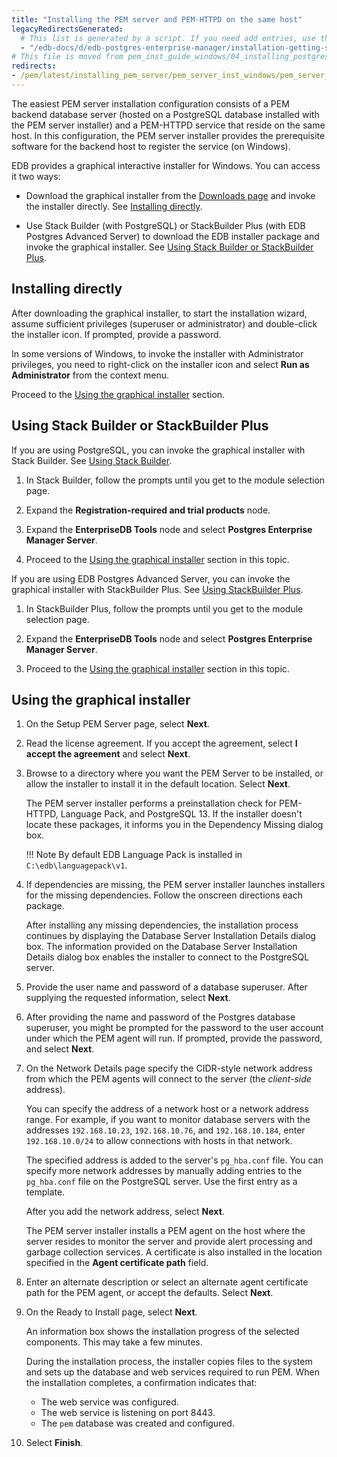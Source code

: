 ```yaml
---
title: "Installing the PEM server and PEM-HTTPD on the same host"
legacyRedirectsGenerated:
  # This list is generated by a script. If you need add entries, use the `legacyRedirects` key.
  - "/edb-docs/d/edb-postgres-enterprise-manager/installation-getting-started/windows-installation-guide/8.0/installing_pem_server_on_windows.html"
# This file is moved from pem_inst_guide_windows/04_installing_postgres_enterprise_manager/02_installing_pem_server_on_windows
redirects:
- /pem/latest/installing_pem_server/pem_server_inst_windows/pem_server_and_httpd_on_same_host/
---
```


The easiest PEM server installation configuration consists of a PEM backend database server (hosted on a PostgreSQL database installed with the PEM server installer) and a PEM-HTTPD service that reside on the same host. In this configuration, the PEM server installer provides the prerequisite software for the backend host to register the service (on Windows).




EDB provides a graphical interactive installer for Windows. You can access it two ways:

- Download the graphical installer from the [Downloads page](https://www.enterprisedb.com/software-downloads-postgres#pem) and invoke the installer directly. See [Installing directly](/eprs/latest/installing/windows/#installing-directly).

- Use Stack Builder (with PostgreSQL) or StackBuilder Plus (with EDB Postgres Advanced Server) to download the EDB installer package and invoke the graphical installer.  See [Using Stack Builder or StackBuilder Plus](/eprs/latest/installing/windows/#using-stack-builder-or-stackbuilder-plus).

## Installing directly

After downloading the graphical installer, to start the installation wizard, assume sufficient privileges (superuser or administrator) and double-click the installer icon. If prompted, provide a password.

In some versions of Windows, to invoke the installer with Administrator privileges, you need to right-click on the installer icon and select **Run as Administrator** from the context menu.

Proceed to the [Using the graphical installer](#using-the-graphical-installer) section.

## Using Stack Builder or StackBuilder Plus

If you are using PostgreSQL, you can invoke the graphical installer with Stack Builder. See [Using Stack Builder](https://www.enterprisedb.com/docs/supported-open-source/postgresql/installer/03_using_stackbuilder/). 

1. In Stack Builder, follow the prompts until you get to the module selection page.

1. Expand the **Registration-required and trial products** node. 

1. Expand the **EnterpriseDB Tools** node and select **Postgres Enterprise Manager Server**. 

1. Proceed to the [Using the graphical installer](#using-the-graphical-installer) section in this topic.

If you are using EDB Postgres Advanced Server, you can invoke the graphical installer with StackBuilder Plus. See [Using StackBuilder Plus](/epas/latest/epas_inst_windows/installing_advanced_server_with_the_interactive_installer/using_stackbuilder_plus/). 

1. In StackBuilder Plus, follow the prompts until you get to the module selection page. 

1. Expand the **EnterpriseDB Tools** node and select **Postgres Enterprise Manager Server**. 

1. Proceed to the [Using the graphical installer](#using-the-graphical-installer) section in this topic.

## Using the graphical installer 

1. On the Setup PEM Server page, select **Next**.

1. Read the license agreement. If you accept the agreement, select **I accept the agreement** and select **Next**.

1. Browse to a directory where you want the PEM Server to be installed, or allow the installer to install it in the default location. Select **Next**.

   The PEM server installer performs a preinstallation check for PEM-HTTPD, Language Pack, and PostgreSQL 13. If the installer doesn't locate these packages, it informs you in the Dependency Missing dialog box.

   !!! Note
       By default EDB Language Pack is installed in `C:\edb\languagepack\v1`.

1. If dependencies are missing, the PEM server installer launches installers for the missing dependencies. Follow the onscreen directions each package.

   After installing any missing dependencies, the installation process continues by displaying the Database Server Installation Details dialog box. The information provided on the Database Server Installation Details dialog box enables the installer to connect to the PostgreSQL server. 

1. Provide the user name and password of a database superuser. After supplying the requested information, select **Next**.

1. After providing the name and password of the Postgres database superuser, you might be prompted for the password to the user account under which the PEM agent will run. If prompted, provide the password, and select **Next**.

1. On the Network Details page specify the CIDR-style network address from which the PEM agents will connect to the server (the *client-side* address).

   You can specify the address of a network host or a network address range. For example, if you want to monitor database servers with the addresses `192.168.10.23`, `192.168.10.76`, and `192.168.10.184`, enter `192.168.10.0/24` to allow connections with hosts in that network.

   The specified address is added to the server's `pg_hba.conf` file. You can specify more network addresses by manually adding entries to the `pg_hba.conf` file on the PostgreSQL server. Use the first entry as a template.

   After you add the network address, select **Next**.

   The PEM server installer installs a PEM agent on the host where the server resides to monitor the server and provide alert processing and garbage collection services. A certificate is also installed in the location specified in the **Agent certificate path** field.

1. Enter an alternate description or select an alternate agent certificate path for the PEM agent, or accept the defaults. Select **Next**.

1. On the Ready to Install page, select **Next**.

   An information box shows the installation progress of the selected components. This may take a few minutes.

   During the installation process, the installer copies files to the system and sets up the database and web services required to run PEM. When the installation completes, a confirmation indicates that:
   -  The web service was configured.
   -  The web service is listening on port 8443.
   -  The `pem` database was created and configured.

1.  Select **Finish**.
